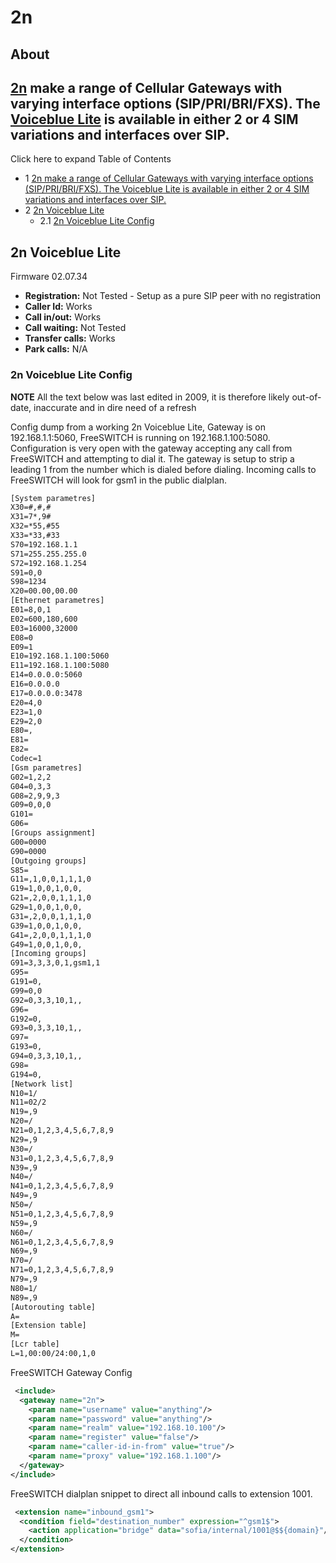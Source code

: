 
# 2n 

 

## About

## [2n](http://2n.cz/) make a range of Cellular Gateways with varying interface options (SIP/PRI/BRI/FXS). The [Voiceblue Lite](http://www.2n.cz/products/gsm%5Fgateways/voip%5Fgsm%5Fgateway/voiceblue%5Fvoip%5Fgsm%5Fgateway.html) is available in either 2 or 4 SIM variations and interfaces over SIP.

  
Click here to expand Table of Contents

* 1 [2n make a range of Cellular Gateways with varying interface options (SIP/PRI/BRI/FXS). The Voiceblue Lite is available in either 2 or 4 SIM variations and interfaces over SIP.](#2n-voiceblue-lite-config)
* 2 [2n Voiceblue Lite](#2n-voiceblue-lite)  
   * 2.1 [2n Voiceblue Lite Config](#2n-voiceblue-lite-config)

## 2n Voiceblue Lite

Firmware 02.07.34

* **Registration:** Not Tested - Setup as a pure SIP peer with no registration
* **Caller Id:** Works
* **Call in/out:** Works
* **Call waiting:** Not Tested
* **Transfer calls:** Works
* **Park calls:** N/A

### 2n Voiceblue Lite Config

**NOTE** All the text below was last edited in 2009, it is therefore likely out-of-date, inaccurate and in dire need of a refresh

Config dump from a working 2n Voiceblue Lite, Gateway is on 192.168.1.1:5060, FreeSWITCH is running on 192.168.1.100:5080\. Configuration is very open with the gateway accepting any call from FreeSWITCH and attempting to dial it. The gateway is setup to strip a leading 1 from the number which is dialed before dialing. Incoming calls to FreeSWITCH will look for gsm1 in the public dialplan.

```xml
[System parametres]
X30=#,#,#
X31=7*,9#
X32=*55,#55
X33=*33,#33
S70=192.168.1.1
S71=255.255.255.0
S72=192.168.1.254
S91=0,0
S98=1234
X20=00.00,00.00
[Ethernet parametres]
E01=8,0,1
E02=600,180,600
E03=16000,32000
E08=0
E09=1
E10=192.168.1.100:5060
E11=192.168.1.100:5080
E14=0.0.0.0:5060
E16=0.0.0.0
E17=0.0.0.0:3478
E20=4,0
E23=1,0
E29=2,0
E80=,
E81=
E82=
Codec=1
[Gsm parametres]
G02=1,2,2
G04=0,3,3
G08=2,9,9,3
G09=0,0,0
G101=
G06=
[Groups assignment]
G00=0000
G90=0000
[Outgoing groups]
S85=
G11=,1,0,0,1,1,1,0
G19=1,0,0,1,0,0,
G21=,2,0,0,1,1,1,0
G29=1,0,0,1,0,0,
G31=,2,0,0,1,1,1,0
G39=1,0,0,1,0,0,
G41=,2,0,0,1,1,1,0
G49=1,0,0,1,0,0,
[Incoming groups]
G91=3,3,3,0,1,gsm1,1
G95=
G191=0,
G99=0,0
G92=0,3,3,10,1,,
G96=
G192=0,
G93=0,3,3,10,1,,
G97=
G193=0,
G94=0,3,3,10,1,,
G98=
G194=0,
[Network list]
N10=1/
N11=02/2
N19=,9
N20=/
N21=0,1,2,3,4,5,6,7,8,9
N29=,9
N30=/
N31=0,1,2,3,4,5,6,7,8,9
N39=,9
N40=/
N41=0,1,2,3,4,5,6,7,8,9
N49=,9
N50=/
N51=0,1,2,3,4,5,6,7,8,9
N59=,9
N60=/
N61=0,1,2,3,4,5,6,7,8,9
N69=,9
N70=/
N71=0,1,2,3,4,5,6,7,8,9
N79=,9
N80=1/
N89=,9
[Autorouting table]
A=
[Extension table]
M=
[Lcr table]
L=1,00:00/24:00,1,0
```

FreeSWITCH Gateway Config

```xml
 <include>
  <gateway name="2n">
    <param name="username" value="anything"/>
    <param name="password" value="anything"/>
    <param name="realm" value="192.168.10.100"/>
    <param name="register" value="false"/>
    <param name="caller-id-in-from" value="true"/>
    <param name="proxy" value="192.168.1.100"/>
  </gateway>
</include> 
```

FreeSWITCH dialplan snippet to direct all inbound calls to extension 1001.

```xml
 <extension name="inbound_gsm1">
  <condition field="destination_number" expression="^gsm1$">
    <action application="bridge" data="sofia/internal/1001@$${domain}"/>
  </condition>
</extension>
```


